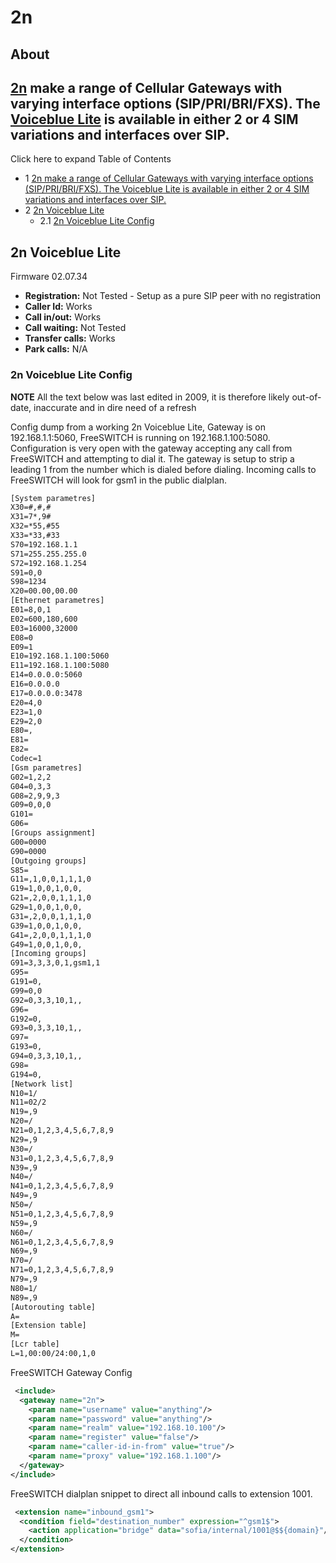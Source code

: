 
# 2n 

 

## About

## [2n](http://2n.cz/) make a range of Cellular Gateways with varying interface options (SIP/PRI/BRI/FXS). The [Voiceblue Lite](http://www.2n.cz/products/gsm%5Fgateways/voip%5Fgsm%5Fgateway/voiceblue%5Fvoip%5Fgsm%5Fgateway.html) is available in either 2 or 4 SIM variations and interfaces over SIP.

  
Click here to expand Table of Contents

* 1 [2n make a range of Cellular Gateways with varying interface options (SIP/PRI/BRI/FXS). The Voiceblue Lite is available in either 2 or 4 SIM variations and interfaces over SIP.](#2n-voiceblue-lite-config)
* 2 [2n Voiceblue Lite](#2n-voiceblue-lite)  
   * 2.1 [2n Voiceblue Lite Config](#2n-voiceblue-lite-config)

## 2n Voiceblue Lite

Firmware 02.07.34

* **Registration:** Not Tested - Setup as a pure SIP peer with no registration
* **Caller Id:** Works
* **Call in/out:** Works
* **Call waiting:** Not Tested
* **Transfer calls:** Works
* **Park calls:** N/A

### 2n Voiceblue Lite Config

**NOTE** All the text below was last edited in 2009, it is therefore likely out-of-date, inaccurate and in dire need of a refresh

Config dump from a working 2n Voiceblue Lite, Gateway is on 192.168.1.1:5060, FreeSWITCH is running on 192.168.1.100:5080\. Configuration is very open with the gateway accepting any call from FreeSWITCH and attempting to dial it. The gateway is setup to strip a leading 1 from the number which is dialed before dialing. Incoming calls to FreeSWITCH will look for gsm1 in the public dialplan.

```xml
[System parametres]
X30=#,#,#
X31=7*,9#
X32=*55,#55
X33=*33,#33
S70=192.168.1.1
S71=255.255.255.0
S72=192.168.1.254
S91=0,0
S98=1234
X20=00.00,00.00
[Ethernet parametres]
E01=8,0,1
E02=600,180,600
E03=16000,32000
E08=0
E09=1
E10=192.168.1.100:5060
E11=192.168.1.100:5080
E14=0.0.0.0:5060
E16=0.0.0.0
E17=0.0.0.0:3478
E20=4,0
E23=1,0
E29=2,0
E80=,
E81=
E82=
Codec=1
[Gsm parametres]
G02=1,2,2
G04=0,3,3
G08=2,9,9,3
G09=0,0,0
G101=
G06=
[Groups assignment]
G00=0000
G90=0000
[Outgoing groups]
S85=
G11=,1,0,0,1,1,1,0
G19=1,0,0,1,0,0,
G21=,2,0,0,1,1,1,0
G29=1,0,0,1,0,0,
G31=,2,0,0,1,1,1,0
G39=1,0,0,1,0,0,
G41=,2,0,0,1,1,1,0
G49=1,0,0,1,0,0,
[Incoming groups]
G91=3,3,3,0,1,gsm1,1
G95=
G191=0,
G99=0,0
G92=0,3,3,10,1,,
G96=
G192=0,
G93=0,3,3,10,1,,
G97=
G193=0,
G94=0,3,3,10,1,,
G98=
G194=0,
[Network list]
N10=1/
N11=02/2
N19=,9
N20=/
N21=0,1,2,3,4,5,6,7,8,9
N29=,9
N30=/
N31=0,1,2,3,4,5,6,7,8,9
N39=,9
N40=/
N41=0,1,2,3,4,5,6,7,8,9
N49=,9
N50=/
N51=0,1,2,3,4,5,6,7,8,9
N59=,9
N60=/
N61=0,1,2,3,4,5,6,7,8,9
N69=,9
N70=/
N71=0,1,2,3,4,5,6,7,8,9
N79=,9
N80=1/
N89=,9
[Autorouting table]
A=
[Extension table]
M=
[Lcr table]
L=1,00:00/24:00,1,0
```

FreeSWITCH Gateway Config

```xml
 <include>
  <gateway name="2n">
    <param name="username" value="anything"/>
    <param name="password" value="anything"/>
    <param name="realm" value="192.168.10.100"/>
    <param name="register" value="false"/>
    <param name="caller-id-in-from" value="true"/>
    <param name="proxy" value="192.168.1.100"/>
  </gateway>
</include> 
```

FreeSWITCH dialplan snippet to direct all inbound calls to extension 1001.

```xml
 <extension name="inbound_gsm1">
  <condition field="destination_number" expression="^gsm1$">
    <action application="bridge" data="sofia/internal/1001@$${domain}"/>
  </condition>
</extension>
```


